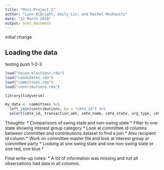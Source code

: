 ```yaml
---
title: "Mini-Project 2"
author: "Lynn Albright, Emily Liu, and Rachel Moskowitz"
date: "22 March 2018"
output: html_document
---
```


initial change

## Loading the data

testing push 1-2-3

```r
load("house_elections.rda")
load("candidates.rda")
load("committees.rda")
load("contributions.rda")
```
```r
library(tidyverse)
```

```r
my_data <- committees %>% 
  left_join(contributions, by = "cmte_id") %>%
  select(cmte_id, transaction_amt, cmte_name, cmte_state, org_type, cmte_party_affiliation, cmte_dsgn)

```

Thoughts:
* Comparisons of swing state and non-swing state
* Filter to one state showing interest group category
* Look at committee id columns between committee and contributions dataset to find a join
* Also recipient id column
* Work on committee master file and look at interest group or committee party
* Looking at one swing state and one non-swing state or one red, one blue
* 

Final write-up notes:
* A lot of information was missing and not all observations had data in all columns.